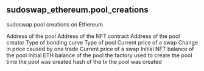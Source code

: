## sudoswap_ethereum.pool_creations 
sudoswap pool creations on Ethereum


<ParamField path="pool_address">
Address of the pool
</ParamField>
<ParamField path="nft_contract_address">
Address of the NFT contract
</ParamField>
<ParamField path="creator_address">
Address of the pool creator
</ParamField>
<ParamField path="bonding_curve">
Type of bonding curve
</ParamField>
<ParamField path="pool_type">
Type of pool
</ParamField>
<ParamField path="spot_price">
Current price of a swap
</ParamField>
<ParamField path="delta">
Change in price caused by one trade
</ParamField>
<ParamField path="pool_fee">
Current price of a swap
</ParamField>
<ParamField path="initial_nft_balance">
Initial NFT balance of the pool
</ParamField>
<ParamField path="initial_eth_balance">
Initial ETH balance of the pool
</ParamField>
<ParamField path="pool_factory">
the factory used to create the pool
</ParamField>
<ParamField path="creation_block_time">
time the pool was created
</ParamField>
<ParamField path="creation_tx_hash">
hash of the tx the pool was created
</ParamField>
